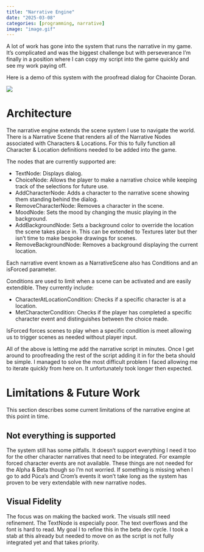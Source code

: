 ```yaml
---
title: "Narrative Engine"
date: "2025-03-08"
categories: [programming, narrative]
image: "image.gif"
---
```


A lot of work has gone into the system that runs the narrative in my game. It's complicated and was the biggest challenge but with perseverance I'm finally in a position where I can copy my script into the game quickly and see my work paying off.

Here is a demo of this system with the proofread dialog for Chaointe Doran.

![](image.gif)

# Architecture

The narrative engine extends the scene system I use to navigate the world. There is a Narrative Scene that renders all of the Narrative Nodes associated with Characters & Locations. For this to fully function all Character & Location definitions needed to be added into the game.

The nodes that are currently supported are:

- TextNode: Displays dialog.
- ChoiceNode: Allows the player to make a narrative choice while keeping track of the selections for future use.
- AddCharacterNode: Adds a character to the narrative scene showing them standing behind the dialog.
- RemoveCharacterNode: Removes a character in the scene.
- MoodNode: Sets the mood by changing the music playing in the background.
- AddBackgroundNode: Sets a background color to override the location the scene takes place in. This can be extended to Textures later but ther isn't time to make bespoke drawings for scenes.
- RemoveBackgroundNode: Removes a background displaying the current location.

Each narrative event known as a NarrativeScene also has Conditions and an isForced parameter.

Conditions are used to limit when a scene can be activated and are easily extendible. They currently include:

- CharacterAtLocationCondition: Checks if a specific character is at a location.
- MetCharacterCondition: Checks if the player has completed a specific character event and distinguishes between the choice made.

IsForced forces scenes to play when a specific condition is meet allowing us to trigger scenes as needed without player input.

All of the above is letting me add the narrative script in minutes. Once I get around to proofreading the rest of the script adding it in for the beta should be simple. I managed to solve the most difficult problem I faced allowing me to iterate quickly from here on. It unfortunately took longer then expected. 

# Limitations & Future Work

This section describes some current limitations of the narrative engine at this point in time.

## Not everything is supported

The system still has some pitfalls. It doesn't support everything I need it too for the other character narratives that need to be integrated. For example forced character events are not available. These things are not needed for the Alpha & Beta though so I'm not worried. If something is missing when I go to add Púca’s and Crom's events it won't take long as the system has proven to be very extendable with new narrative nodes.

## Visual Fidelity

The focus was on making the backed work. The visuals still need refinement. The TextNode is especially poor. The text overflows and the font is hard to read. My goal I to refine this in the beta dev cycle. I took a stab at this already but needed to move on as the script is not fully integrated yet and that takes priority.
